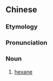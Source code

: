 ==Chinese==
{{zh-forms}}
{{wikipedia|lang=zh}}

===Etymology===
{{zh-compound|己|烷|hex-|-ane}}

===Pronunciation===
{{zh-pron
|m=jǐwán
|cat=n
}}

===Noun===
{{zh-noun}}

# {{lb|zh|organic chemistry}} [[hexane]]